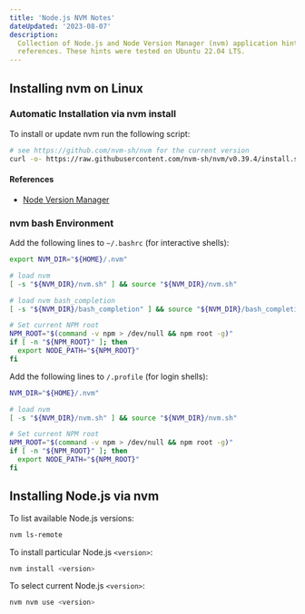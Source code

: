 ```yaml
---
title: 'Node.js NVM Notes'
dateUpdated: '2023-08-07'
description:
  Collection of Node.js and Node Version Manager (nvm) application hints and resource
  references. These hints were tested on Ubuntu 22.04 LTS.
---
```


## Installing nvm on Linux

### Automatic Installation via nvm install

To install or update nvm run the following script:

```bash
# see https://github.com/nvm-sh/nvm for the current version
curl -o- https://raw.githubusercontent.com/nvm-sh/nvm/v0.39.4/install.sh | bash
```

#### References

- [Node Version Manager](https://github.com/nvm-sh/nvm)

### nvm bash Environment

Add the following lines to `~/.bashrc` (for interactive shells):

```bash
export NVM_DIR="${HOME}/.nvm"

# load nvm
[ -s "${NVM_DIR}/nvm.sh" ] && source "${NVM_DIR}/nvm.sh"

# load nvm bash_completion
[ -s "${NVM_DIR}/bash_completion" ] && source "${NVM_DIR}/bash_completion"

# Set current NPM root
NPM_ROOT="$(command -v npm > /dev/null && npm root -g)"
if [ -n "${NPM_ROOT}" ]; then
  export NODE_PATH="${NPM_ROOT}"
fi
```

Add the following lines to `/.profile` (for login shells):

```bash
NVM_DIR="${HOME}/.nvm"

# load nvm
[ -s "${NVM_DIR}/nvm.sh" ] && source "${NVM_DIR}/nvm.sh"

# Set current NPM root
NPM_ROOT="$(command -v npm > /dev/null && npm root -g)"
if [ -n "${NPM_ROOT}" ]; then
  export NODE_PATH="${NPM_ROOT}"
fi
```

## Installing Node.js via nvm

To list available Node.js versions:

```bash
nvm ls-remote
```
To install particular Node.js `<version>`:

```bash
nvm install <version>
```

To select current Node.js `<version>`:

```bash
nvm nvm use <version>
```
